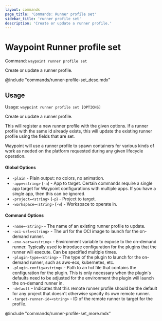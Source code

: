 ```yaml
---
layout: commands
page_title: 'Commands: Runner profile set'
sidebar_title: 'runner profile set'
description: 'Create or update a runner profile.'
---
```


# Waypoint Runner profile set

Command: `waypoint runner profile set`

Create or update a runner profile.

@include "commands/runner-profile-set_desc.mdx"

## Usage

Usage: `waypoint runner profile set [OPTIONS]`

Create or update a runner profile.

This will register a new runner profile with the given options. If
a runner profile with the same id already exists, this will update the
existing runner profile using the fields that are set.

Waypoint will use a runner profile to spawn containers for
various kinds of work as needed on the platform requested during any given
lifecycle operation.

#### Global Options

- `-plain` - Plain output: no colors, no animation.
- `-app=<string>` (`-a`) - App to target. Certain commands require a single app target for Waypoint configurations with multiple apps. If you have a single app, then this can be ignored.
- `-project=<string>` (`-p`) - Project to target.
- `-workspace=<string>` (`-w`) - Workspace to operate in.

#### Command Options

- `-name=<string>` - The name of an existing runner profile to update.
- `-oci-url=<string>` - The url for the OCI image to launch for the on-demand runner.
- `-env-vars=<string>` - Environment variable to expose to the on-demand runner. Typically used to introduce configuration for the plugins that the runner will execute. Can be specified multiple times.
- `-plugin-type=<string>` - The type of the plugin to launch for the on-demand runner, such as aws-ecs, kubernetes, etc.
- `-plugin-config=<string>` - Path to an hcl file that contains the configuration for the plugin. This is only necessary when the plugin's defaults need to be adjusted for the environment the plugin will launch the on-demand runner in.
- `-default` - Indicates that this remote runner profile should be the default for any project that doesn't otherwise specify its own remote runner.
- `-target-runner-id=<string>` - ID of the remote runner to target for the profile.

@include "commands/runner-profile-set_more.mdx"
